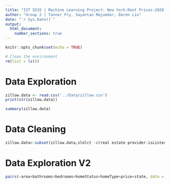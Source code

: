 ```yaml
---
title: "IST 5535 | Machine Learning Project: New York-Rent Prices-2020-Zillow Dataset"
author: "Group 2 | Tanner Fry, Sayantan Majumdar, Daren Liu"
date: "`r Sys.Date()`"
output: 
  html_document:
    number_sections: true
---
```

  ```r
knitr::opts_chunk$set(echo = TRUE)
```


```r
# Clean the environment
rm(list = ls())
```

# Data Exploration

```r
zillow.data <- read.csv('../Data/zillow.csv')
print(str(zillow.data))
```

```r
summary(zillow.data)
```

# Data Cleaning

```r
zillow.data<-subset(zillow.data,slelct -c(real estate provider:isListed)

```

# Data Exploration V2

```r
pairs(~area+bathrooms+bedrooms+homeStatus+homeType+price+state, data = zillow.data)
```

```r

```

